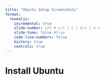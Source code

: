 ```yaml
---
title: "Ubuntu Setup Screenshots"
format: 
  revealjs:
    incremental: true
    slide-number: c/t # c/t | c | h/v | h.v
    slide-tone: false #true
    code-line-numbers: false
    history: true
    controls: true
---
```


# Install Ubuntu

## {background-image="assets/screenshots/microsoft_store_ubuntu_search.png" background-size="contain"}

## {background-image="assets/screenshots/microsoft_store_ubuntu_entry.png" background-size="contain"}

## {background-image="assets/screenshots/windows_start_menu_ubuntu_entry.png" background-size="contain"}

## {background-image="assets/screenshots/windows_ubuntu_launch_installation.png" background-size="contain"}

## {background-image="assets/screenshots/windows_ubuntu_launch_post_installation.png" background-size="contain"}